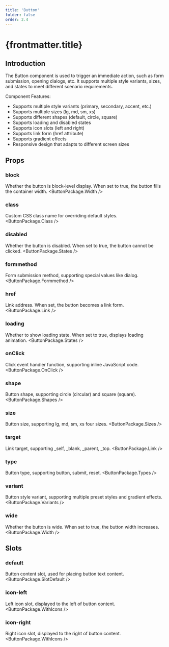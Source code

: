 ```yaml
---
title: 'Button'
folder: false
order: 2.4
---
```



# {frontmatter.title}

## Introduction

The Button component is used to trigger an immediate action, such as form submission, opening dialogs, etc. It supports multiple style variants, sizes, and states to meet different scenario requirements.

Component Features:

- Supports multiple style variants (primary, secondary, accent, etc.)
- Supports multiple sizes (lg, md, sm, xs)
- Supports different shapes (default, circle, square)
- Supports loading and disabled states
- Supports icon slots (left and right)
- Supports link form (href attribute)
- Supports gradient effects
- Responsive design that adapts to different screen sizes

## Props

### block
Whether the button is block-level display. When set to true, the button fills the container width.
<ButtonPackage.Width />

### class
Custom CSS class name for overriding default styles.
<ButtonPackage.Class />

### disabled
Whether the button is disabled. When set to true, the button cannot be clicked.
<ButtonPackage.States />

### formmethod
Form submission method, supporting special values like dialog.
<ButtonPackage.Formmethod />

### href
Link address. When set, the button becomes a link form.
<ButtonPackage.Link />

### loading
Whether to show loading state. When set to true, displays loading animation.
<ButtonPackage.States />

### onClick
Click event handler function, supporting inline JavaScript code.
<ButtonPackage.OnClick />

### shape
Button shape, supporting circle (circular) and square (square).
<ButtonPackage.Shapes />

### size
Button size, supporting lg, md, sm, xs four sizes.
<ButtonPackage.Sizes />

### target
Link target, supporting _self, _blank, _parent, _top.
<ButtonPackage.Link />

### type
Button type, supporting button, submit, reset.
<ButtonPackage.Types />

### variant
Button style variant, supporting multiple preset styles and gradient effects.
<ButtonPackage.Variants />

### wide
Whether the button is wide. When set to true, the button width increases.
<ButtonPackage.Width />

## Slots

### default
Button content slot, used for placing button text content.
<ButtonPackage.SlotDefault />

### icon-left
Left icon slot, displayed to the left of button content.
<ButtonPackage.WithIcons />

### icon-right
Right icon slot, displayed to the right of button content.
<ButtonPackage.WithIcons />
